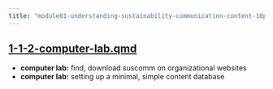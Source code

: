 ```yaml
---
title: "module01-understanding-sustainability-communication-content-10pct/1-1-2-computer-lab.qmd"
---
```


## [1-1-2-computer-lab.qmd](1-1-2-computer-lab.qmd)

- **computer lab:** find, download suscomm on organizational websites
- **computer lab:** setting up a minimal, simple content database



